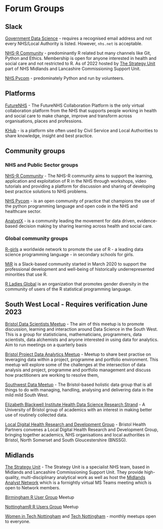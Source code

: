 # Forum Groups

## Slack

[Government Data Science](https://govdatascience.slack.com/#/) - requires a recognised email address and not every NHS/Local Authority is listed. 
However, `nhs.net` is acceptable. 

[NHS-R Community](https://nhsrcommunity.slack.com) - predominantly R related but many channels like Git, Python and Ethics. 
Membership is open for anyone interested in health and social care and not restricted to R.
As of 2022 hosted by [The Strategy Unit](https://www.strategyunitwm.nhs.uk/) part of NHS Midlands and Lancashire Commissioning Support Unit.

[NHS Pycom](https://nhs-pycom.slack.com) - predominately Python and run by volunteers.

## Platforms

[FutureNHS](https://future.nhs.uk/) - The FutureNHS Collaboration Platform is the only virtual collaboration platform from the NHS that supports people working in health and social care to make change, improve and transform across organisations, places and professions.

[KHub](https://khub.net/) - is a platform site often used by Civil Service and Local Authorities to share knowledge, insight and best practice.

## Community groups

### NHS and Public Sector groups

[NHS-R Community](https://nhsrcommunity.com/) - The NHS-R community aims to support the learning, application and exploitation of R in the NHS through workshops, video tutorials and providing a platform for discussion and sharing of developing best practice solutions to NHS problems.

[NHS Pycom](https://nhs-pycom.net/) - is an open community of practice that champions the use of the python programming language and open code in the NHS and healthcare sector.

[AnalystX](https://analystx.uk/) - is a community leading the movement for data driven, evidence-based decision making by sharing learning across health and social care.

### Global community groups

[R-girls](https://rgirls.org.uk/) a worldwide network to promote the use of R - a leading data science programming language - in secondary schools for girls.

[MiR](https://mircommunity.com/) is a Slack-based community started in March 2020 to support the professional development and well-being of historically underrepresented minorities that use R.

[R Ladies Global](https://rladies.org/) is an organization that promotes gender diversity in the community of users of the R statistical programming language.


## South West Local - Requires verification June 2023

[Bristol Data Scientists Meetup](https://www.meetup.com/Bristol-Data-Scientists/) - The aim of this meetup is to promote discussion, learning and interaction around Data Science in the South West. This is a group for statisticians, mathematicians, programmers, data scientists, data alchemists and anyone interested in using data for analytics. Aim to run meetings on a quarterly basis

[Bristol Project Data Analytics Meetup ](https://www.meetup.com/Bristol-Project-Data-Analytics-Meetup/) - Meetup to share best practise on leveraging data within a project, programme and portfolio environment. This meetup will explore some of the challenges at the intersection of data analysis and project, programme and portfolio management and discuss how practitioners are working to resolve them,

[Southwest Data Meetup](https://www.meetup.com/south-west-data/) - The Bristol-based holistic data group that is all things to do with managing, handling, analysing and delivering data in the mild mild South West.

[Elizabeth Blackwell Institute Health Data Science Research Strand](https://www.bristol.ac.uk/blackwell/health-research/research-strands/health-data-science/) - A University of Bristol group of academics with an interest in making better use of routinely collected data. 

[Local Digital Health Research and Development Group](http://www.bristolhealthpartners.org.uk/about-us/local-digital-health-research-development-group/) - Bristol Health Partners convenes a Local Digital Health Research and Development Group, bringing together academics, NHS organisations and local authorities in Bristol, North Somerset and South Gloucestershire (BNSSG).

## Midlands

[The Strategy Unit ](https://www.strategyunitwm.nhs.uk/) - The Strategy Unit is a specialist NHS team, based in Midlands and Lancashire Commissioning Support Unit. 
They provide high-quality, multi-disciplinary analytical work as well as host the [Midlands Analyst Network](https://www.midlandsdecisionsupport.nhs.uk/communities-of-practice/midlands-analyst-network/) which is a fornightly virtual MS Teams meeting which is open to Network members.

[Birmingham R User Group](https://www.meetup.com/BirminghamR/) Meetup

[NottinghamR R Users Group](https://www.meetup.com/NottinghamR-Nottingham-R-Users-Group/) Meetup

[Women in Tech Nottingham](https://www.technottingham.com/wit-notts) and [Tech Nottingham](https://www.technottingham.com/) - monthly meetups open to everyone.


